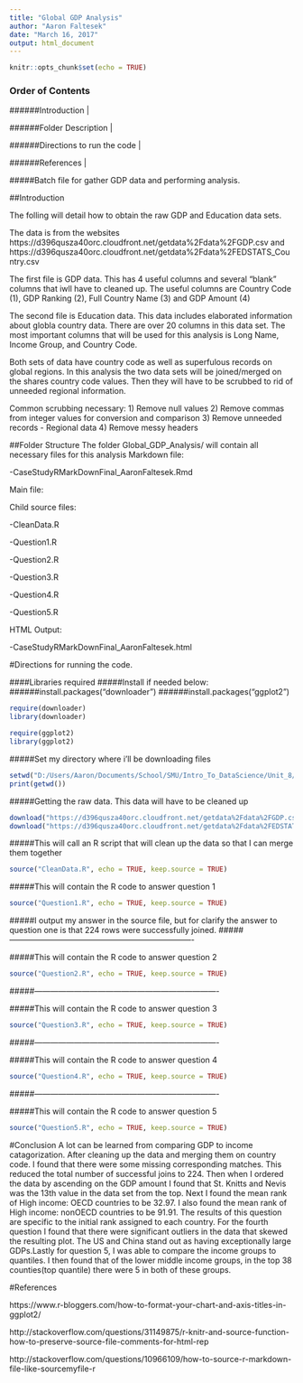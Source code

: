 ```yaml
---
title: "Global GDP Analysis"
author: "Aaron Faltesek"
date: "March 16, 2017"
output: html_document
---
```


```r
knitr::opts_chunk$set(echo = TRUE)
```





### Order of Contents

######Introduction | 

######Folder Description | 

######Directions to run the code | 

######References  | 

#####Batch file for gather GDP data and performing analysis.




##Introduction

The folling will detail how to obtain the raw GDP and Education data sets. 

The data is from the websites https://d396qusza40orc.cloudfront.net/getdata%2Fdata%2FGDP.csv and 
https://d396qusza40orc.cloudfront.net/getdata%2Fdata%2FEDSTATS_Country.csv

The first file is GDP data. This has 4 useful columns and several "blank" columns that iwll have to cleaned up.
The useful columns are Country Code (1), GDP Ranking (2), Full Country Name (3) and GDP Amount (4)

The second file is Education data. This data includes elaborated information about globla country data. There are over 20 columns in this data set.
The most important columns that will be used for this analysis is Long Name, Income Group, and Country Code.

Both sets of data have country code as well as superfulous records on global regions. In this analysis the two data sets will be joined/merged on the shares country code values.
Then they will have to be scrubbed to rid of unneeded regional information.

Common scrubbing necessary:
1) Remove null values
2) Remove commas from integer values for conversion and comparison
3) Remove unneeded records - Regional data
4) Remove messy headers


##Folder Structure
The folder Global_GDP_Analysis/ will contain all necessary files for this analysis
Markdown file:

-CaseStudyRMarkDownFinal_AaronFaltesek.Rmd

Main file:

Child source files:

-CleanData.R

-Question1.R

-Question2.R

-Question3.R

-Question4.R

-Question5.R

HTML Output:

-CaseStudyRMarkDownFinal_AaronFaltesek.html

#Directions for running the code.

####Libraries required
#####Install if needed below:
######install.packages("downloader")
######install.packages("ggplot2")
```r
require(downloader)
library(downloader)

require(ggplot2)
library(ggplot2)
```

#####Set my directory where i'll be downloading files
```r
setwd("D:/Users/Aaron/Documents/School/SMU/Intro_To_DataScience/Unit_8/Case_Study/Global_GDP_Analysis")
print(getwd())
```
#####Getting the raw data. This data will have to be cleaned up
```r
download("https://d396qusza40orc.cloudfront.net/getdata%2Fdata%2FGDP.csv",destfile="GDP.csv")
download("https://d396qusza40orc.cloudfront.net/getdata%2Fdata%2FEDSTATS_Country.csv ",destfile="Educ.csv")
```

#####This will call an R script that will clean up the data so that I can merge them together
```r
source("CleanData.R", echo = TRUE, keep.source = TRUE)
```
#####This will contain the R code to answer question 1
```r
source("Question1.R", echo = TRUE, keep.source = TRUE)
```
#####I output my answer in the source file, but for clarify the answer to question one is that 224 rows were successfully joined.
#####----------------------------------------------------------------------

#####This will contain the R code to answer question 2
```r
source("Question2.R", echo = TRUE, keep.source = TRUE)
```
#####----------------------------------------------------------------------

#####This will contain the R code to answer question 3
```r
source("Question3.R", echo = TRUE, keep.source = TRUE)
```
#####----------------------------------------------------------------------

#####This will contain the R code to answer question 4
```r
source("Question4.R", echo = TRUE, keep.source = TRUE)
```
#####----------------------------------------------------------------------

#####This will contain the R code to answer question 5
```r
source("Question5.R", echo = TRUE, keep.source = TRUE)
```

#Conclusion
A lot can be learned from comparing GDP to income catagorization. After cleaning up the data and merging them on country code. I found that there were some missing corresponding matches. This reduced the total number of successful joins to 224. Then when I ordered the data by ascending on the GDP amount I found that St. Knitts and Nevis was the 13th value in the data set from the top. Next I found the mean rank of High income: OECD countries to be 32.97. I also found the mean rank of High income: nonOECD countries to be 91.91. The results of this question are specific to the initial rank assigned to each country. For the fourth question I found that there were significant outliers in the data that skewed the resulting plot. The US and China stand out as having exceptionally large GDPs.Lastly for question 5, I was able to compare the income groups to quantiles. I then found that of the lower middle income groups, in the top 38 counties(top quantile) there were 5 in both of these groups.

#References

https://www.r-bloggers.com/how-to-format-your-chart-and-axis-titles-in-ggplot2/

http://stackoverflow.com/questions/31149875/r-knitr-and-source-function-how-to-preserve-source-file-comments-for-html-rep

http://stackoverflow.com/questions/10966109/how-to-source-r-markdown-file-like-sourcemyfile-r